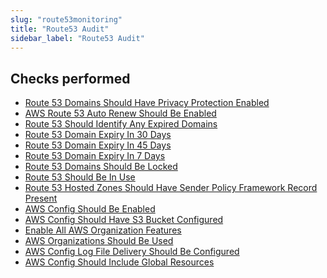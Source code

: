 ```yaml
---
slug: "route53monitoring"
title: "Route53 Audit"
sidebar_label: "Route53 Audit"
---
```


## Checks performed

- [Route 53 Domains Should Have Privacy Protection Enabled](route53monitoring/rules/privacy_protection)
- [AWS Route 53 Auto Renew Should Be Enabled](route53monitoring/rules/domain_auto_renew)
- [Route 53 Should Identify Any Expired Domains](route53monitoring/rules/domain_expired)
- [Route 53 Domain Expiry In 30 Days](route53monitoring/rules/domain_expiry_30_days)
- [Route 53 Domain Expiry In 45 Days](route53monitoring/rules/domain_expiry_45_days)
- [Route 53 Domain Expiry In 7 Days](route53monitoring/rules/domain_expiry_7_days)
- [Route 53 Domains Should Be Locked](route53monitoring/rules/domain_transfer_lock)
- [Route 53 Should Be In Use](route53monitoring/rules/route53_in_use)
- [Route 53 Hosted Zones Should Have Sender Policy Framework Record Present](route53monitoring/rules/sender_policy_framework_record_present)
- [AWS Config Should Be Enabled](route53monitoring/rules/aws_config_enabled)
- [AWS Config Should Have S3 Bucket Configured](route53monitoring/rules/config_referencing_missing_s3_bucket)
- [Enable All AWS Organization Features](route53monitoring/rules/aws_organizations_all_features)
- [AWS Organizations Should Be Used](route53monitoring/rules/aws_organizations_all_features)
- [AWS Config Log File Delivery Should Be Configured](route53monitoring/rules/config_delivery_failing)
- [AWS Config Should Include Global Resources](route53monitoring/rules/config_global_resources)